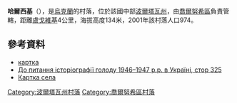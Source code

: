 {{coord|50|16|7|N|32|54|20|E|scale:100000_region:UA|display=title}}

'''哈爾西基'''（{{lang-uk|Харсіки}}），是[[烏克蘭|烏克蘭]]的村落，位於該國中部[[波爾塔瓦州|波爾塔瓦州]]，由[[喬爾努希區|喬爾努希區]]負責管轄，距離[[盧戈維基_(喬爾努希區)|盧戈維基]]4公里，海拔高度134米，2001年該村落人口974。

==參考資料==
* [http://gska2.rada.gov.ua/pls/z7502/A005?rdat1=24.11.2008&rf7571=26849 картка]{{dead link|date=2017年12月 |bot=InternetArchiveBot |fix-attempted=yes }}
* [http://history.org.ua/JournALL/pro/16/1/33.pdf До питання історіографії голоду 1946–1947 р.р. в Україні, стор 325]{{Wayback|url=http://history.org.ua/JournALL/pro/16/1/33.pdf |date=20160307073534 }}
* [http://gska2.rada.gov.ua/pls/z7502/A005?rdat1=08.02.2006&rf7571=26849 Картка села]{{dead link|date=2017年12月 |bot=InternetArchiveBot |fix-attempted=yes }}

{{DEFAULTSORT:Харсіки}}
[[Category:波爾塔瓦州村落|Category:波爾塔瓦州村落]]
[[Category:喬爾努希區村落|Category:喬爾努希區村落]]


{{Poltava-geo-stub}}